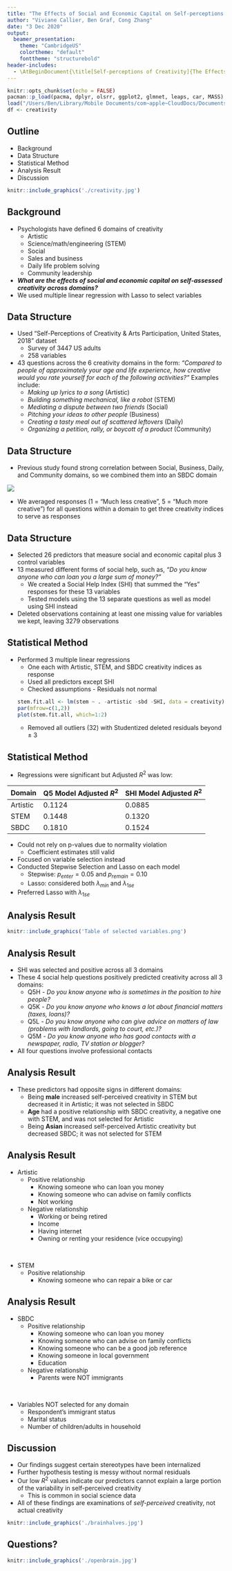 ```yaml
---
title: "The Effects of Social and Economic Capital on Self-perceptions of Creativity"
author: "Viviane Callier, Ben Graf, Cong Zhang"
date: "3 Dec 2020"
output: 
  beamer_presentation:
    theme: "CambridgeUS"
    colortheme: "default"
    fonttheme: "structurebold"
header-includes:
  - \AtBeginDocument{\title[Self-perceptions of Creativity]{The Effects of Social and Economic Capital on Self-perceptions of Creativity}}
---
```


```r
knitr::opts_chunk$set(echo = FALSE)
pacman::p_load(pacma, dplyr, olsrr, ggplot2, glmnet, leaps, car, MASS)
load("/Users/Ben/Library/Mobile Documents/com~apple~CloudDocs/Documents/UTSA Master's/Semester 3/STA 6923 Statistical Learning/Project/ICPSR_37853/DS0001/cleandata2.RData")
df <- creativity
```

## Outline

- Background
- Data Structure
- Statistical Method
- Analysis Result
- Discussion

```r
knitr::include_graphics('./creativity.jpg')
```

## Background

- Psychologists have defined 6 domains of creativity
  + Artistic
  + Science/math/engineering (STEM)
  + Social
  + Sales and business
  + Daily life problem solving
  + Community leadership
- ***What are the effects of social and economic capital on self-assessed creativity across domains?***
- We used multiple linear regression with Lasso to select variables

## Data Structure

- Used “Self-Perceptions of Creativity & Arts Participation, United States, 2018” dataset
  + Survey of 3447 US adults
  + 258 variables
- 43 questions across the 6 creativity domains in the form: *"Compared to people of approximately your age and life experience, how creative would you rate yourself for each of the following activities?"*  Examples include:
  + *Making up lyrics to a song* (Artistic)
  + *Building something mechanical, like a robot* (STEM)
  + *Mediating a dispute between two friends* (Social)
  + *Pitching your ideas to other people* (Business)
  + *Creating a tasty meal out of scattered leftovers* (Daily)
  + *Organizing a petition, rally, or boycott of a product* (Community)


## Data Structure

- Previous study found strong correlation between Social, Business, Daily, and Community domains, so we combined them into an SBDC domain

![](Correlation between domains.png)

- We averaged responses (1 = "Much less creative", 5 = "Much more creative") for all questions within a domain to get three creativity indices to serve as responses

## Data Structure

- Selected 26 predictors that measure social and economic capital plus 3 control variables
- 13 measured different forms of social help, such as, *"Do you know anyone who can loan you a large sum of money?"*
  + We created a Social Help Index (SHI) that summed the "Yes" responses for these 13 variables
  + Tested models using the 13 separate questions as well as model using SHI instead
- Deleted observations containing at least one missing value for variables we kept, leaving 3279 observations

## Statistical Method

- Performed 3 multiple linear regressions
  + One each with Artistic, STEM, and SBDC creativity indices as response
  + Used all predictors except SHI
  + Checked assumptions - Residuals not normal
```r
stem.fit.all <- lm(stem ~ . -artistic -sbd -SHI, data = creativity)
par(mfrow=c(1,2))
plot(stem.fit.all, which=1:2)
```
  + Removed all outliers (32) with Studentized deleted residuals beyond $\pm$ 3

## Statistical Method

- Regressions were significant but Adjusted $R^2$ was low:

Domain | Q5 Model Adjusted $R^2$ | SHI Model Adjusted $R^2$
-|-|-
Artistic | 0.1124 | 0.0885
STEM | 0.1448 | 0.1320
SBDC | 0.1810 | 0.1524

- Could not rely on p-values due to normality violation
  + Coefficient estimates still valid
- Focused on variable selection instead
- Conducted Stepwise Selection and Lasso on each model
  + Stepwise: $p_{enter} = 0.05$ and $p_{remain} = 0.10$
  + Lasso: considered both $\lambda_{min}$ and $\lambda_{1se}$
- Preferred Lasso with $\lambda_{1se}$

## Analysis Result

```r
knitr::include_graphics('Table of selected variables.png')
```

## Analysis Result

- SHI was selected and positive across all 3 domains
- These 4 social help questions positively predicted creativity across all 3 domains:
  + Q5H - *Do you know anyone who is sometimes in the position to hire people?*
  + Q5K - *Do you know anyone who knows a lot about financial matters (taxes, loans)?*
  + Q5L - *Do you know anyone who can give advice on matters of law (problems with landlords, going to court, etc.)?*
  + Q5M - *Do you know anyone who has good contacts with a newspaper, radio, TV station or blogger?*
- All four questions involve professional contacts

## Analysis Result

- These predictors had opposite signs in different domains:
  + Being **male** increased self-perceived creativity in STEM but decreased it in Artistic; it was not selected in SBDC
  + **Age** had a positive relationship with SBDC creativity, a negative one with STEM, and was not selected for Artistic
  + Being **Asian** increased self-perceived Artistic creativity but decreased SBDC; it was not selected for STEM

## Analysis Result

- Artistic
  + Positive relationship
    * Knowing someone who can loan you money
    * Knowing someone who can advise on family conflicts
    * Not working
  + Negative relationship
    * Working or being retired
    * Income
    * Having internet
    * Owning or renting your residence (vice occupying)
<p>&nbsp;</p>
- STEM
  + Positive relationship
    * Knowing someone who can repair a bike or car
    
## Analysis Result

- SBDC
  + Positive relationship
    * Knowing someone who can loan you money
    * Knowing someone who can advise on family conflicts
    * Knowing someone who can be a good job reference
    * Knowing someone in local government
    * Education
  + Negative relationship
    * Parents were NOT immigrants
<p>&nbsp;</p>
- Variables NOT selected for any domain
  + Respondent's immigrant status
  + Marital status
  + Number of children/adults in household

## Discussion

- Our findings suggest certain stereotypes have been internalized
- Further hypothesis testing is messy without normal residuals
- Our low $R^2$ values indicate our predictors cannot explain a large portion of the variability in self-perceived creativity
  + This is common in social science data
- All of these findings are examinations of *self-perceived* creativity, not actual creativity

```r
knitr::include_graphics('./brainhalves.jpg')
```

## Questions?

```r
knitr::include_graphics('./openbrain.jpg')
```
  